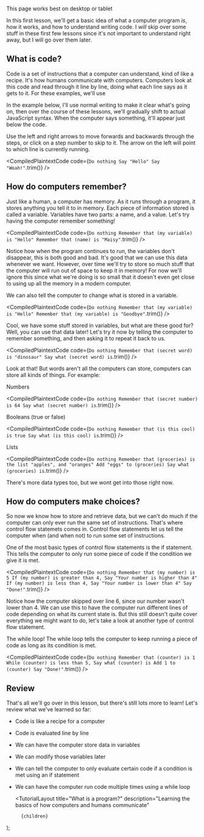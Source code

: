 
<br />

<Alert>This page works best on desktop or tablet</Alert>

In this first lesson, we'll get a basic idea of what a computer program _is_, how it works, and how to understand writing code. I _will_ skip over some stuff in these first few lessons since it's not important to understand right away, but I will go over them later.

## What is code?

Code is a set of instructions that a computer can understand, kind of like a recipe. It's how humans communicate with computers. Computers look at this code and read through it line by line, doing what each line says as it gets to it. For these examples, we'll use

In the example below, I'll use normal writing to make it clear what's going on, then over the course of these lessons, we'll gradually shift to actual JavaScript syntax. When the computer says something, it'll appear just below the code.

Use the left and right arrows to move forwards and backwards through the steps, or click on a step number to skip to it. The arrow on the left will point to which line is currently running.

<CompiledPlaintextCode
	code={`
Do nothing
Say "Hello"
Say "Woah!"
`.trim()}
/>

## How do computers remember?

Just like a human, a computer has memory. As it runs through a program, it stores anything you tell it to in memory. Each piece of information stored is called a <FancyText>variable</FancyText>. Variables have two parts: a name, and a value. Let's try having the computer remember something!

<CompiledPlaintextCode
	code={`
Do nothing
Remember that (my variable) is "Hello"
Remember that (name) is "Maisy"
`.trim()}
/>

Notice how when the program continues to run, the variables don't disappear, this is both good and bad. It's good that we can use this data whenever we want. However, over time we'll try to store so much stuff that the computer will run out of space to keep it in memory! For now we'll ignore this since what we're doing is so small that it doesn't even get close to using up all the memory in a modern computer.

We can also tell the computer to change what is stored in a variable.

<CompiledPlaintextCode
	code={`
Do nothing
Remember that (my variable) is "Hello"
Remember that (my variable) is "Goodbye"
`.trim()}
/>

Cool, we have some stuff stored in variables, but what are these good for? Well, you can use that data later! Let's try it now by telling the computer to remember something, and then asking it to repeat it back to us.

<CompiledPlaintextCode
	code={`
Do nothing
Remember that (secret word) is "dinosaur"
Say what (secret word) is
`.trim()}
/>

Look at that! But words aren't all the computers can store, computers can store all kinds of things. For example:

Numbers

<CompiledPlaintextCode
	code={`
Do nothing
Remember that (secret number) is 64
Say what (secret number) is
`.trim()}
/>

Booleans (true or false)

<CompiledPlaintextCode
	code={`
Do nothing
Remember that (is this cool) is true
Say what (is this cool) is
`.trim()}
/>

Lists

<CompiledPlaintextCode
	code={`
Do nothing
Remember that (groceries) is the list "apples", and "oranges"
Add "eggs" to (groceries)
Say what (groceries) is
`.trim()}
/>

There's more data types too, but we wont get into those right now.

## How do computers make choices?

So now we know how to store and retrieve data, but we can't do much if the computer can only ever run the same set of instructions. That's where <FancyText>control flow statemets</FancyText> comes in. Control flow statements let us tell the computer when (and when not) to run some set of instructions.

One of the most basic types of control flow statements is the <FancyText>if statement</FancyText>. This tells the computer to only run some piece of code if the condition we give it is met.

<CompiledPlaintextCode
	code={`
Do nothing
Remember that (my number) is 5
If (my number) is greater than 4,
  Say "Your number is higher than 4"
If (my number) is less than 4,
  Say "Your number is lower than 4"
Say "Done!"
`.trim()}
/>

Notice how the computer skipped over line 6, since our number wasn't lower than 4. We can use this to have the computer run different lines of code depending on what its current <FancyText>state</FancyText> is. But this still doesn't quite cover everything we might want to do, let's take a look at another type of control flow statement.

The <FancyText>while loop</FancyText>! The while loop tells the computer to keep running a piece of code as long as its condition is met.

<CompiledPlaintextCode
	code={`
Do nothing
Remember that (counter) is 1
While (counter) is less than 5,
  Say what (counter) is
  Add 1 to (counter)
Say "Done!"
`.trim()}
/>

## Review

That's all we'll go over in this lesson, but there's still lots more to learn! Let's review what we've learned so far:

- Code is like a recipe for a computer
- Code is evaluated line by line
- We can have the computer store data in <FancyText>variables</FancyText>
- We can modify those variables later
- We can tell the computer to only evaluate certain code if a condition is met using an <FancyText>if statement</FancyText>
- We can have the computer run code multiple times using a <FancyText>while loop</FancyText>

	<TutorialLayout
		title="What is a program?"
		description="Learning the basics of how computers and humans communicate"
	>
		{children}
	</TutorialLayout>
);
